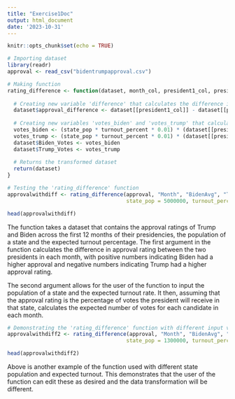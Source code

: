 ```yaml
---
title: "Exercise1Doc"
output: html_document
date: '2023-10-31'
---
```


```r
knitr::opts_chunk$set(echo = TRUE)
```

```r
# Importing dataset
library(readr)
approval <- read_csv("bidentrumpapproval.csv")
```

```r
# Making function
rating_difference <- function(dataset, month_col, president1_col, president2_col, state_pop, turnout_percent) {
  
  # Creating new variable 'difference' that calculates the difference in approval rating between Biden and Trump
  dataset$approval_difference <- dataset[[president1_col]] - dataset[[president2_col]]
  
  # Creating new variables 'votes_biden' and 'votes_trump' that calculates expected number of votes in a state
  votes_biden <- (state_pop * turnout_percent * 0.01) * (dataset[[president1_col]] / 100)
  votes_trump <- (state_pop * turnout_percent * 0.01) * (dataset[[president2_col]] / 100)
  dataset$Biden_Votes <- votes_biden
  dataset$Trump_Votes <- votes_trump
  
  # Returns the transformed dataset
  return(dataset)
}

# Testing the 'rating_difference' function
approvalwithdiff <- rating_difference(approval, "Month", "BidenAvg", "TrumpAvg", 
                                      state_pop = 5000000, turnout_percent = 65)

head(approvalwithdiff)

```

The function takes a dataset that contains the approval ratings of Trump and Biden across the first 12 months of their presidencies, the population of a state and the expected turnout percentage. The first argument in the function calculates the difference in approval rating between the two presidents in each month, with positive numbers indicating Biden had a higher approval and negative numbers indicating Trump had a higher approval rating.

The second argument allows for the user of the function to input the population of a state and the expected turnout rate. It then, assuming that the approval rating is the percentage of votes the president will receive in that state, calculates the expected number of votes for each candidate in each month.

```r
# Demonstrating the 'rating_difference' function with different input values
approvalwithdiff2 <- rating_difference(approval, "Month", "BidenAvg", "TrumpAvg", 
                                      state_pop = 1300000, turnout_percent = 70)

head(approvalwithdiff2)

```

Above is another example of the function used with different state population and expected turnout. This demonstrates that the user of the function can edit these as desired and the data transformation will be different.
